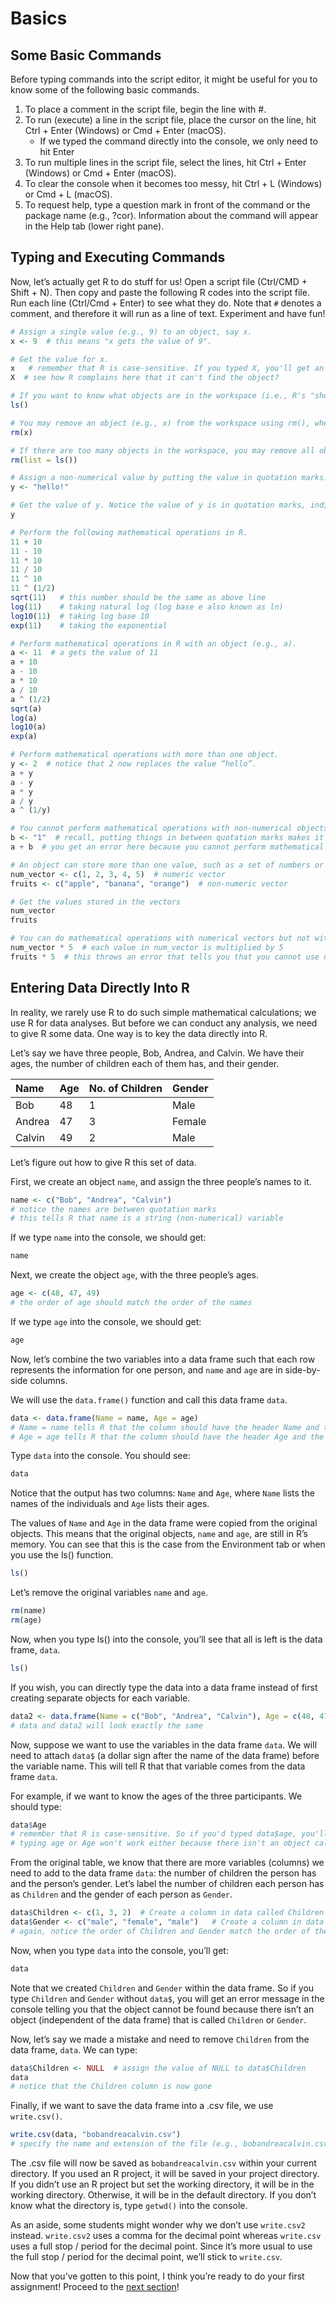 # Basics {#basics} 

## Some Basic Commands

Before typing commands into the script editor, it might be useful for you to know some of the following basic commands.

1.  To place a comment in the script file, begin the line with #.
2.  To run (execute) a line in the script file, place the cursor on the line, hit Ctrl + Enter (Windows) or Cmd + Enter (macOS).
    -   If we typed the command directly into the console, we only need to hit Enter
3.  To run multiple lines in the script file, select the lines, hit Ctrl + Enter (Windows) or Cmd + Enter (macOS).
4.  To clear the console when it becomes too messy, hit Ctrl + L (Windows) or Cmd + L (macOS).
5.  To request help, type a question mark in front of the command or the package name (e.g., ?cor). Information about the command will appear in the Help tab (lower right pane).

## Typing and Executing Commands

Now, let's actually get R to do stuff for us! Open a script file (Ctrl/CMD + Shift + N). Then copy and paste the following R codes into the script file. Run each line (Ctrl/Cmd + Enter) to see what they do. Note that `#` denotes a comment, and therefore it will run as a line of text. Experiment and have fun!

```r

# Assign a single value (e.g., 9) to an object, say x.  
x <- 9  # this means "x gets the value of 9".

# Get the value for x.
x   # remember that R is case-sensitive. If you typed X, you'll get an error message.
X  # see how R complains here that it can't find the object? 

# If you want to know what objects are in the workspace (i.e., R's "short term" memory), look at the Environment tab or type ls().
ls()

# You may remove an object (e.g., x) from the workspace using rm(), where rm stands for remove.
rm(x)  

# If there are too many objects in the workspace, you may remove all objects from the workspace using rm(list=ls()). To remember this command, I think of it as telling R to remove the list of objects in the Environment tab.
rm(list = ls())

# Assign a non-numerical value by putting the value in quotation marks.
y <- "hello!"

# Get the value of y. Notice the value of y is in quotation marks, indicating it is a non-numerical value.
y

# Perform the following mathematical operations in R.
11 + 10  
11 - 10  
11 * 10
11 / 10
11 ^ 10
11 ^ (1/2)
sqrt(11)   # this number should be the same as above line
log(11)    # taking natural log (log base e also known as ln) 
log10(11)  # taking log base 10
exp(11)    # taking the exponential

# Perform mathematical operations in R with an object (e.g., a). 
a <- 11  # a gets the value of 11
a + 10
a - 10
a * 10
a / 10
a ^ (1/2)
sqrt(a)
log(a)
log10(a)
exp(a)

# Perform mathematical operations with more than one object.
y <- 2  # notice that 2 now replaces the value “hello”. 
a + y
a - y
a * y
a / y
a ^ (1/y)

# You cannot perform mathematical operations with non-numerical objects. 
b <- "1"  # recall, putting things in between quotation marks makes it non-numerical, even if 1 is a number.
a + b  # you get an error here because you cannot perform mathematical operations with non-numerical objects.

# An object can store more than one value, such as a set of numbers or a set of characters. This is known as a vector and can be created using c(). 
num_vector <- c(1, 2, 3, 4, 5)  # numeric vector
fruits <- c("apple", "banana", "orange")  # non-numeric vector

# Get the values stored in the vectors 
num_vector
fruits

# You can do mathematical operations with numerical vectors but not with non-numerical vectors. 
num_vector * 5  # each value in num_vector is multiplied by 5
fruits * 5  # this throws an error that tells you that you cannot use non-numeric values for this operation

```

## Entering Data Directly Into R

In reality, we rarely use R to do such simple mathematical calculations; we use R for data analyses. But before we can conduct any analysis, we need to give R some data. One way is to key the data directly into R.

Let's say we have three people, Bob, Andrea, and Calvin. We have their ages, the number of children each of them has, and their gender.

| Name   | Age | No. of Children | Gender |
|:-------|:----|:----------------|:-------|
| Bob    | 48  | 1               | Male   |
| Andrea | 47  | 3               | Female |
| Calvin | 49  | 2               | Male   |

Let's figure out how to give R this set of data. 

First, we create an object `name`, and assign the three people's names to it.

```r

name <- c("Bob", "Andrea", "Calvin")  
# notice the names are between quotation marks
# this tells R that name is a string (non-numerical) variable

```

If we type `name` into the console, we should get: 

```r

name

```

Next, we create the object `age`, with the three people’s ages. 

```r

age <- c(48, 47, 49)  
# the order of age should match the order of the names

```

If we type `age` into the console, we should get: 

```r

age

```

Now, let's combine the two variables into a data frame such that each row represents the information for one person, and `name` and `age` are in side-by-side columns. 

We will use  the `data.frame()` function and call this data frame `data`. 

```r

data <- data.frame(Name = name, Age = age)  
# Name = name tells R that the column should have the header Name and the data for the column should be copied from the object name. 
# Age = age tells R that the column should have the header Age and the data for the column should be copied from the object age. 

```

Type `data` into the console. You should see: 

```r

data

```

Notice that the output has two columns: `Name` and `Age`, where `Name` lists the names of the individuals and `Age` lists their ages.

The values of `Name` and `Age` in the data frame were copied from the original objects. This means that the original objects, `name` and `age`, are still in R’s memory. You can see that this is the case from the Environment tab or when you use the ls() function. 

```r

ls()

```

Let’s remove the original variables `name` and `age`.

```r

rm(name)
rm(age)

```

Now, when you type ls() into the console, you'll see that all is left is the data frame, `data`. 

```r

ls()

```

If you wish, you can directly type the data into a data frame instead of first creating separate objects for each variable. 

```r

data2 <- data.frame(Name = c("Bob", "Andrea", "Calvin"), Age = c(48, 47, 49))
# data and data2 will look exactly the same

```

Now, suppose we want to use the variables in the data frame `data`. We will need to attach `data$` (a dollar sign after the name of the data frame) before the variable name. This will tell R that that variable comes from the data frame `data`. 

For example, if we want to know the ages of the three participants. We should type: 

```r

data$Age
# remember that R is case-sensitive. So if you'd typed data$age, you'll get an error.
# typing age or Age won't work either because there isn't an object called age or Age.

```

From the original table, we know that there are more variables (columns) we need to add to the data frame `data`: the number of children the person has and the person’s gender. Let’s label the number of children each person has as `Children` and the gender of each person as `Gender`.

```r

data$Children <- c(1, 3, 2)  # Create a column in data called Children and assign it the values 1, 3, and 2
data$Gender <- c("male", "female", "male")   # Create a column in data called Gender and assign it the values "male", "female", and "male"
# again, notice the order of Children and Gender match the order of the names

```

Now, when you type `data` into the console, you'll get: 

```r

data

```

Note that we created `Children` and `Gender` within the data frame. So if you type `Children` and `Gender` without `data$`, you will get an error message in the console telling you that the object cannot be found because there isn't an object (independent of the data frame) that is called `Children` or `Gender`.

Now, let’s say we made a mistake and need to remove `Children` from the data frame, `data`. We can type: 

```r

data$Children <- NULL  # assign the value of NULL to data$Children
data 
# notice that the Children column is now gone

```

Finally, if we want to save the data frame into a .csv file, we use `write.csv()`.

```r

write.csv(data, "bobandreacalvin.csv")  
# specify the name and extension of the file (e.g., bobandreacalvin.csv). 

```

The .csv file will now be saved as `bobandreacalvin.csv` within your current directory. If you used an R project, it will be saved in your project directory. If you didn't use an R project but set the working directory, it will be in the working directory. Otherwise, it will be in the default directory. If you don't know what the directory is, type `getwd()` into the console.

As an aside, some students might wonder why we don't use `write.csv2` instead. `write.csv2` uses a comma for the decimal point whereas `write.csv` uses a full stop / period for the decimal point. Since it's more usual to use the full stop / period for the decimal point, we'll stick to `write.csv`.

Now that you've gotten to this point, I think you're ready to do your first assignment! Proceed to the [next section](#tha1)!